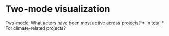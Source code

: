 # Two-mode visualization

Two-mode: 
What actors have been most active across projects? 
* In total
* For climate-related projects?